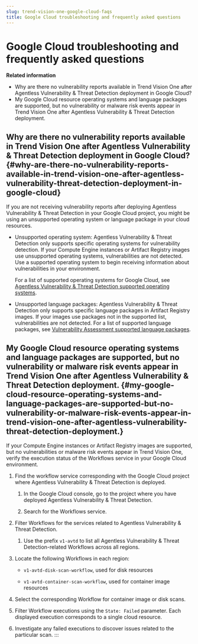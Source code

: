 ```yaml
---
slug: trend-vision-one-google-cloud-faqs
title: Google Cloud troubleshooting and frequently asked questions
---
```

# Google Cloud troubleshooting and frequently asked questions

**Related information**

- Why are there no vulnerability reports available in Trend Vision One after Agentless Vulnerability & Threat Detection deployment in Google Cloud?
- My Google Cloud resource operating systems and language packages are supported, but no vulnerability or malware risk events appear in Trend Vision One after Agentless Vulnerability & Threat Detection deployment.

## Why are there no vulnerability reports available in Trend Vision One after Agentless Vulnerability & Threat Detection deployment in Google Cloud? {#why-are-there-no-vulnerability-reports-available-in-trend-vision-one-after-agentless-vulnerability-threat-detection-deployment-in-google-cloud}

If you are not receiving vulnerability reports after deploying Agentless Vulnerability & Threat Detection in your Google Cloud project, you might be using an unsupported operating system or language package in your cloud resources.

- Unsupported operating system: Agentless Vulnerability & Threat Detection only supports specific operating systems for vulnerability detection. If your Compute Engine instances or Artifact Registry images use unsupported operating systems, vulnerabilities are not detected. Use a supported operating system to begin receiving information about vulnerabilities in your environment.

  For a list of supported operating systems for Google Cloud, see [Agentless Vulnerability & Threat Detection supported operating systems](avtd-supported-operating-systems.mdx).

- Unsupported language packages: Agentless Vulnerability & Threat Detection only supports specific language packages in Artifact Registry images. If your images use packages not in the supported list, vulnerabilities are not detected. For a list of supported language packages, see [Vulnerability Assessment supported language packages](vulnerability-assess-languages.mdx).

## My Google Cloud resource operating systems and language packages are supported, but no vulnerability or malware risk events appear in Trend Vision One after Agentless Vulnerability & Threat Detection deployment. {#my-google-cloud-resource-operating-systems-and-language-packages-are-supported-but-no-vulnerability-or-malware-risk-events-appear-in-trend-vision-one-after-agentless-vulnerability-threat-detection-deployment.}

If your Compute Engine instances or Artifact Registry images are supported, but no vulnerabilities or malware risk events appear in Trend Vision One, verify the execution status of the Workflows service in your Google Cloud environment.

1.  Find the workflow service corresponding with the Google Cloud project where Agentless Vulnerability & Threat Detection is deployed.

    1.  In the Google Cloud console, go to the project where you have deployed Agentless Vulnerability & Threat Detection.

    2.  Search for the Workflows service.

2.  Filter Workflows for the services related to Agentless Vulnerability & Threat Detection.

    1.  Use the prefix `v1-avtd` to list all Agentless Vulnerability & Threat Detection-related Workflows across all regions.

3.  Locate the following Workflows in each region:

    - `v1-avtd-disk-scan-workflow`, used for disk resources

    - `v1-avtd-container-scan-workflow`, used for container image resources

4.  Select the corresponding Workflow for container image or disk scans.

5.  Filter Workflow executions using the `State: Failed` parameter. Each displayed execution corresponds to a single cloud resource.

6.  Investigate any failed executions to discover issues related to the particular scan.
:::
